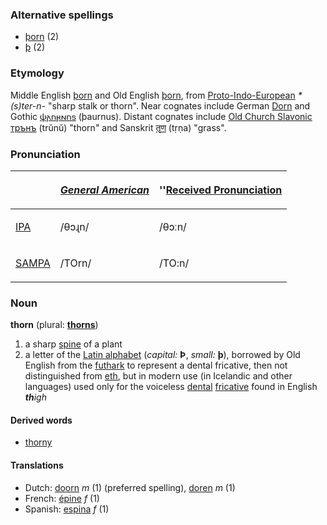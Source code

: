 ===Alternative spellings===
*[[þorn]] (2)
*[[þ]] (2)

===Etymology===
Middle English [[þorn]] and Old English [[þorn]], from [[Proto-Indo-European]] ''*(s)ter-n-'' "sharp stalk or thorn".  Near cognates include German [[Dorn]] and Gothic [[𐌸𐌰𐌿𐍂𐌽𐌿𐍃]] (þaurnus).  Distant cognates include [[Old Church Slavonic]] [[трънъ]] (trŭnŭ) "thorn" and Sanskrit [[तृण]] (tṛṇa) "grass".

===Pronunciation===
{| border=1 cellpadding=5
! !! ''[[w:General American|General American]]'' !! ''[[w:Received Pronunciation|Received Pronunciation]]
|-
| [[w:IPA|IPA]] || /θɔɻn/ || /θɔːn/
|-
| [[w:SAMPA|SAMPA]] || /TOrn/ || /TO:n/
|}

===Noun===
'''thorn''' (plural: '''[[thorns]]''')
# a sharp [[spine]] of a plant
# a letter of the [[Latin alphabet]] (''capital:'' '''Þ''', ''small:'' '''þ'''), borrowed by Old English from the [[futhark]] to represent a dental fricative, then not distinguished from [[eth]], but in modern use (in Icelandic and other languages) used only for the voiceless [[dental]] [[fricative]] found in English '' '''th'''igh''

====Derived words====
*[[thorny]]

====Translations====
*Dutch: [[doorn]] ''m'' (1) (preferred spelling), [[doren]] ''m'' (1)
*French: [[épine]] ''f'' (1)
*Spanish: [[espina]] ''f'' (1)